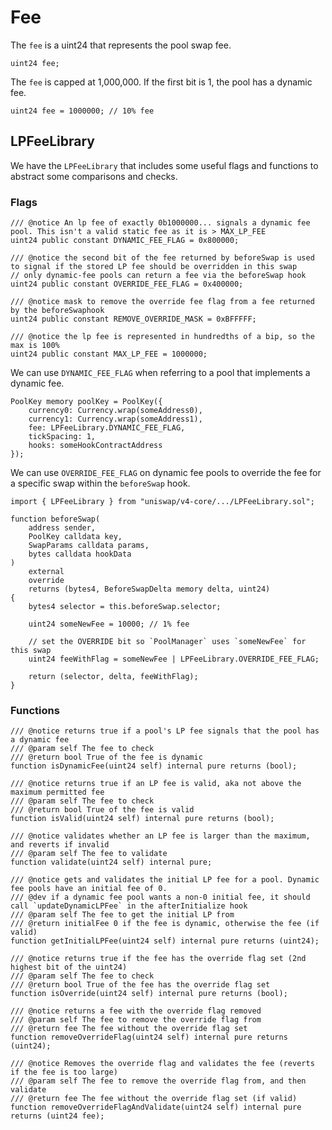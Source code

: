 # Fee

The `fee` is a uint24 that represents the pool swap fee.

```solidity
uint24 fee;
```

The `fee` is capped at 1,000,000. If the first bit is 1, the pool has a dynamic fee.

```solidity
uint24 fee = 1000000; // 10% fee
```

## LPFeeLibrary

We have the `LPFeeLibrary` that includes some useful flags and functions to abstract some comparisons and checks.

### Flags

```solidity
/// @notice An lp fee of exactly 0b1000000... signals a dynamic fee pool. This isn't a valid static fee as it is > MAX_LP_FEE
uint24 public constant DYNAMIC_FEE_FLAG = 0x800000;

/// @notice the second bit of the fee returned by beforeSwap is used to signal if the stored LP fee should be overridden in this swap
// only dynamic-fee pools can return a fee via the beforeSwap hook
uint24 public constant OVERRIDE_FEE_FLAG = 0x400000;

/// @notice mask to remove the override fee flag from a fee returned by the beforeSwaphook
uint24 public constant REMOVE_OVERRIDE_MASK = 0xBFFFFF;

/// @notice the lp fee is represented in hundredths of a bip, so the max is 100%
uint24 public constant MAX_LP_FEE = 1000000;
```

We can use `DYNAMIC_FEE_FLAG` when referring to a pool that implements a dynamic fee.

```solidity
PoolKey memory poolKey = PoolKey({
    currency0: Currency.wrap(someAddress0),
    currency1: Currency.wrap(someAddress1),
    fee: LPFeeLibrary.DYNAMIC_FEE_FLAG,
    tickSpacing: 1,
    hooks: someHookContractAddress
});
```

We can use `OVERRIDE_FEE_FLAG` on dynamic fee pools to override the fee for a specific swap within the `beforeSwap` hook.

```solidity
import { LPFeeLibrary } from "uniswap/v4-core/.../LPFeeLibrary.sol";

function beforeSwap(
    address sender,
    PoolKey calldata key,
    SwapParams calldata params,
    bytes calldata hookData
)
    external
    override
    returns (bytes4, BeforeSwapDelta memory delta, uint24)
{
    bytes4 selector = this.beforeSwap.selector;

    uint24 someNewFee = 10000; // 1% fee

    // set the OVERRIDE bit so `PoolManager` uses `someNewFee` for this swap
    uint24 feeWithFlag = someNewFee | LPFeeLibrary.OVERRIDE_FEE_FLAG;

    return (selector, delta, feeWithFlag);
}
```

### Functions

```solidity
/// @notice returns true if a pool's LP fee signals that the pool has a dynamic fee
/// @param self The fee to check
/// @return bool True of the fee is dynamic
function isDynamicFee(uint24 self) internal pure returns (bool);

/// @notice returns true if an LP fee is valid, aka not above the maximum permitted fee
/// @param self The fee to check
/// @return bool True of the fee is valid
function isValid(uint24 self) internal pure returns (bool);

/// @notice validates whether an LP fee is larger than the maximum, and reverts if invalid
/// @param self The fee to validate
function validate(uint24 self) internal pure;

/// @notice gets and validates the initial LP fee for a pool. Dynamic fee pools have an initial fee of 0.
/// @dev if a dynamic fee pool wants a non-0 initial fee, it should call `updateDynamicLPFee` in the afterInitialize hook
/// @param self The fee to get the initial LP from
/// @return initialFee 0 if the fee is dynamic, otherwise the fee (if valid)
function getInitialLPFee(uint24 self) internal pure returns (uint24);

/// @notice returns true if the fee has the override flag set (2nd highest bit of the uint24)
/// @param self The fee to check
/// @return bool True of the fee has the override flag set
function isOverride(uint24 self) internal pure returns (bool);

/// @notice returns a fee with the override flag removed
/// @param self The fee to remove the override flag from
/// @return fee The fee without the override flag set
function removeOverrideFlag(uint24 self) internal pure returns (uint24);

/// @notice Removes the override flag and validates the fee (reverts if the fee is too large)
/// @param self The fee to remove the override flag from, and then validate
/// @return fee The fee without the override flag set (if valid)
function removeOverrideFlagAndValidate(uint24 self) internal pure returns (uint24 fee);
```
